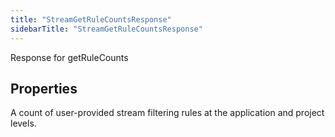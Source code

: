 ```yaml
---
title: "StreamGetRuleCountsResponse"
sidebarTitle: "StreamGetRuleCountsResponse"
---
```


Response for getRuleCounts

## Properties

<ResponseField name="data" type="Object">
A count of user-provided stream filtering rules at the application and project levels.

<Expandable title="properties">
<ResponseField name="allProjectClientApps" type="Object[]">
<Expandable title="properties">
<ResponseField name="clientAppId" type="string">
</ResponseField>

<ResponseField name="ruleCount" type="number">
</ResponseField>
</Expandable>
</ResponseField>

<ResponseField name="capPerClientApp" type="number">
</ResponseField>

<ResponseField name="capPerProject" type="number">
</ResponseField>

<ResponseField name="clientAppRulesCount" type="Object">
<Expandable title="properties">
<ResponseField name="clientAppId" type="string">
</ResponseField>

<ResponseField name="ruleCount" type="number">
</ResponseField>
</Expandable>
</ResponseField>

<ResponseField name="clientAppRulesCount.clientAppId" type="string">
</ResponseField>

<ResponseField name="clientAppRulesCount.ruleCount" type="number">
</ResponseField>

<ResponseField name="projectRulesCount" type="number">
</ResponseField>
</Expandable>
</ResponseField>

<ResponseField name="errors" type="Object[]">
<Expandable title="properties">
<ResponseField name="detail" type="string">
</ResponseField>

<ResponseField name="status" type="number">
</ResponseField>

<ResponseField name="title" type="string">
</ResponseField>

<ResponseField name="type" type="string">
</ResponseField>
</Expandable>
</ResponseField>
